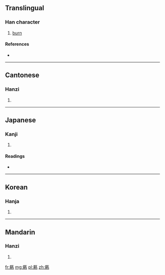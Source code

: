 {{also|熱}}
==Translingual==

===Han character===
{{Han char|rn=86|rad=火|as=15|sn=19|four=4433<sub>1</sub>|canj=廿土戈火 (TGIF)}}

# [[burn]]

====References====
* {{Han ref|kx=0686.170|dkj=19541|dj=1099.040|hdz=32244.060|uh=7207|ud=29191|bh=F26B|bd=62059}}

----

==Cantonese==

===Hanzi===
{{yue-hanzi|jyut=|y=yut3}}

# {{defn|Cantonese|sort=火15}}

----

==Japanese==

===Kanji===
{{ja-kanji|grade=|rs=火15}}

# {{defn|Japanese|sort=火15}}

====Readings====
* {{ja-readings|on=[[ぜつ]] (zetsu), [[ねち]] (nechi), [[ぜい]] (zei), [[ねい]] (nei), [[ねつ]] (netsu)|kun=[[やく]] (yaku)}}

----

==Korean==

===Hanja===
{{ko-hanja|hangeul=설|eumhun=|rv=seol|mr=sŏl|y=sel}}

# {{defn|Korean|sort=火15}}

----

==Mandarin==

===Hanzi===
{{cmn-hanzi|pin=[[rè]] ([[re4]]), [[ruò]] ([[ruo4]])|wg=je<sup>4</sup>, jo<sup>4</sup>}}

# {{defn|Mandarin|sort=火15}}

[[fr:爇]]
[[mg:爇]]
[[pl:爇]]
[[zh:爇]]